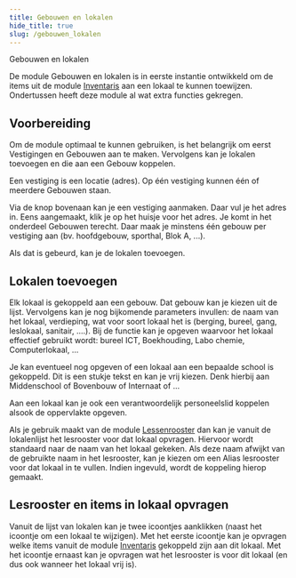 ```yaml
--- 
title: Gebouwen en lokalen
hide_title: true
slug: /gebouwen_lokalen
---
```


<ImageTitle img="school.png">Gebouwen en lokalen</ImageTitle>

De module Gebouwen en lokalen is in eerste instantie ontwikkeld om de items uit de module [Inventaris](/inventaris) aan een lokaal te kunnen toewijzen. Ondertussen heeft deze module al wat extra functies gekregen.

## Voorbereiding

Om de module optimaal te kunnen gebruiken, is het belangrijk om eerst Vestigingen en Gebouwen aan te maken. Vervolgens kan je lokalen toevoegen en die aan een Gebouw koppelen.

Een vestiging is een locatie (adres). Op één vestiging kunnen één of meerdere Gebouwen staan. 

Via de knop bovenaan kan je een vestiging aanmaken. Daar vul je het adres in. Eens aangemaakt, klik je op het huisje voor het adres. Je komt in het onderdeel Gebouwen terecht. Daar maak je minstens één gebouw per vestiging aan (bv. hoofdgebouw, sporthal, Blok A, ...).

Als dat is gebeurd, kan je de lokalen toevoegen.

## Lokalen toevoegen

Elk lokaal is gekoppeld aan een gebouw. Dat gebouw kan je kiezen uit de lijst. Vervolgens kan je nog bijkomende parameters invullen: de naam van het lokaal, verdieping, wat voor soort lokaal het is (berging, bureel, gang, leslokaal, sanitair, ....). Bij de functie kan je opgeven waarvoor het lokaal effectief gebruikt wordt: bureel ICT, Boekhouding, Labo chemie, Computerlokaal, ...

Je kan eventueel nog opgeven of een lokaal aan een bepaalde school is gekoppeld. Dit is een stukje tekst en kan je vrij kiezen. Denk hierbij aan Middenschool of Bovenbouw of Internaat of ...

Aan een lokaal kan je ook een verantwoordelijk personeelslid koppelen alsook de oppervlakte opgeven.

Als je gebruik maakt van de module [Lessenrooster](/lessenrooster) dan kan je vanuit de lokalenlijst het lesrooster voor dat lokaal opvragen. Hiervoor wordt standaard naar de naam van het lokaal gekeken. Als deze naam afwijkt van de gebruikte naam in het lesrooster, kan je kiezen om een Alias lesrooster voor dat lokaal in te vullen. Indien ingevuld, wordt de koppeling hierop gemaakt.

## Lesrooster en items in lokaal opvragen

Vanuit de lijst van lokalen kan je twee icoontjes aanklikken (naast het icoontje om een lokaal te wijzigen). Met het eerste icoontje kan je opvragen welke items vanuit de module [Inventaris](/inventaris) gekoppeld zijn aan dit lokaal. Met het icoontje ernaast kan je opvragen wat het lesrooster is voor dit lokaal (en dus ook wanneer het lokaal vrij is).